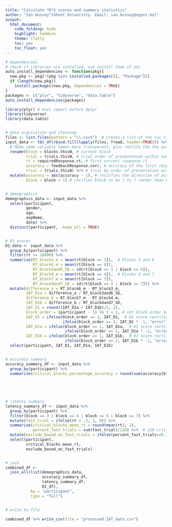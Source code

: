 ```yaml
---
title: "Calculate *D*1 scores and summary statistics"
author: "Ian Hussey^[Ghent University. Email: ian.hussey@ugent.be]"
output:
  html_document:
    code_folding: hide
    highlight: haddock
    theme: flatly
    toc: yes
    toc_float: yes
---
```


```r

# dependencies
# check if libraries are installed, and install them if not
auto_install_dependencies <- function(pkg){
  new.pkg <- pkg[!(pkg %in% installed.packages()[, "Package"])]
  if (length(new.pkg)) 
    install.packages(new.pkg, dependencies = TRUE)
}
packages <- c("plyr", "tidyverse", "data.table")
auto_install_dependencies(packages)

library(plyr) # must import before dplyr
library(tidyverse)
library(data.table)


# data acquisition and cleaning
files <- list.files(pattern = "\\.csv$")  # Create a list of the csv files in the current folder
input_data <- tbl_df(rbind.fill(lapply(files, fread, header=TRUE))) %>%
  # Make some variable names more transparent, plus rectify the the accuracy variable
  rename(block = blocks.thisN, # current block
         trial = trials.thisN, # trial order of presentation within each block
         rt = requiredResponse.rt, # first correct response rt
         accuracy = feedbackResponse.corr, # accuracy of the first response (currently reversed: 0 = correct)
         trial = trials.thisN) %>% # trial by order of presentation within each block
  mutate(accuracy = abs(accuracy - 1), # recitfies the direction of accuracy so that 0 = error and 1 = correct.
         block = block + 1) # recifies block to be 1 to 7 rather than 0-6


# demographics
demographics_data <- input_data %>%
  select(participant,
         gender,
         age,
         expName,
         date) %>%
  distinct(participant, .keep_all = TRUE)


# D1 scores
D1_data <- input_data %>%
  group_by(participant) %>%
  filter(rt <= 10000) %>%
  summarize(RT_block3_m = mean(rt[block == 3]),  # blocks 3 and 6
            RT_block6_m = mean(rt[block == 6]),
            RT_block3and6_SD = sd(rt[block == 3 | block == 6]),
            RT_block4_m = mean(rt[block == 4]),  # blocks 4 and 7
            RT_block7_m = mean(rt[block == 7]),
            RT_block4and7_SD = sd(rt[block == 4 | block == 7])) %>%
  mutate(difference_a = RT_block6_m - RT_block3_m,
         IAT_D1a = difference_a / RT_block3and6_SD,
         difference_b = RT_block7_m - RT_block4_m,
         IAT_D1b = difference_b / RT_block4and7_SD,
         IAT_D1 = round((IAT_D1a + IAT_D1b)/2, 2),
         block_order = (participant - 1) %% 2 + 1, # set block order based on modulus of the participant code, as in the psychopy script 
         IAT_D1 = ifelse(block_order == 1, IAT_D1,  # D1 score rectifications for block order. if ==2, invert D1 score
                         ifelse(block_order == 2, IAT_D1 * -1, "error")),
         IAT_D1a = ifelse(block_order == 1, IAT_D1a,  # D1 score rectifications for block order. if ==2, invert D1 score
                          ifelse(block_order == 2, IAT_D1a * -1, "error")),
         IAT_D1b = ifelse(block_order == 1, IAT_D1b,  # D1 score rectifications for block order. if ==2, invert D1 score
                          ifelse(block_order == 2, IAT_D1b * -1, "error"))) %>%
  select(participant, IAT_D1, IAT_D1a, IAT_D1b)


# accuracy summary
accuracy_summary_df <- input_data %>%
  group_by(participant) %>%
  summarize(critical_blocks_percentage_accuracy = round(sum(accuracy[block == 3 |
                                                                       block == 4 | 
                                                                       block == 6 | 
                                                                       block == 7]) / 120, 2)) # 120 critical trials


# latency summary 
latency_summary_df <- input_data %>%
  group_by(participant) %>%
  filter(block == 3 | block == 4 | block == 6 | block == 7) %>%
  mutate(fast_trial = ifelse(rt < .3, 1, 0)) %>%
  summarize(critical_blocks_mean_rt = round(mean(rt), 2), 
            percent_fast_trials = sum(fast_trial)/120) %>%  # 120 critical trials
  mutate(exclude_based_on_fast_trials = ifelse(percent_fast_trials>=0.1, TRUE, FALSE)) %>%  # exclusions based on too many fast trials is part of the D1 algorithm
  select(participant,
         critical_blocks_mean_rt,
         exclude_based_on_fast_trials)


# join
combined_df <- 
  join_all(list(demographics_data,
                accuracy_summary_df,
                latency_summary_df,
                D1_df),
           by = "participant",
           type = "full")


# write to file

combined_df %>% write_csv(file = "processed_IAT_data.csv")

```